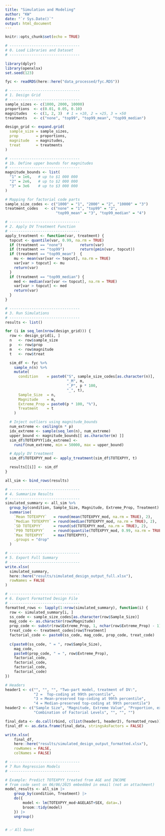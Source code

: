 ```yaml
---
title: "Simulation and Modeling"
author: "KW"
date: "`r Sys.Date()`"
output: html_document
---
```


```r
knitr::opts_chunk$set(echo = TRUE)
```

```r
# --------------------------------
# 0. Load Libraries and Dataset
# --------------------------------

library(dplyr)
library(openxlsx)
set.seed(123)

fyc <- readRDS(here::here("data_processed/fyc.RDS"))

# --------------------------------
# 1. Design Grid
# --------------------------------
sample_sizes <- c(1000, 2000, 10000)
proportions  <- c(0.01, 0.05, 0.10)
magnitudes   <- c(1, 2, 3)  # 1 = ×10, 2 = ×25, 3 = ×50
treatments   <- c("none", "top99", "top99_mean", "top99_median")

design_grid <- expand.grid(
  sample_size = sample_sizes,
  prop        = proportions,
  magnitude   = magnitudes,
  treat       = treatments
)

# --------------------------------
# 1b. Define upper bounds for magnitudes
# --------------------------------
magnitude_bounds <- list(
  "1" = 1e6,   # up to $1 000 000
  "2" = 2e6,   # up to $2 000 000
  "3" = 3e6    # up to $3 000 000
)

# Mapping for factorial code parts
sample_size_codes <- c("1000" = "1", "2000" = "2", "10000" = "3")
treatment_codes   <- c("none" = "1", "top99" = "2",
                       "top99_mean" = "3", "top99_median" = "4")

# --------------------------------
# 2. Apply DV Treatment Function
# --------------------------------
apply_treatment <- function(var, treatment) {
  topcut <- quantile(var, 0.99, na.rm = TRUE)
  if (treatment == "none")        return(var)
  if (treatment == "top99")       return(pmin(var, topcut))
  if (treatment == "top99_mean")  {
    mu <- mean(var[var <= topcut], na.rm = TRUE)
    var[var > topcut] <- mu
    return(var)
  }
  if (treatment == "top99_median") {
    med <- median(var[var <= topcut], na.rm = TRUE)
    var[var > topcut] <- med
    return(var)
  }
}

# --------------------------------
# 3. Run Simulations
# --------------------------------
results <- list()

for (i in seq_len(nrow(design_grid))) {
  row <- design_grid[i, ]
  n   <- row$sample_size
  p   <- row$prop
  m   <- row$magnitude
  t   <- row$treat

  sim_df <- fyc %>%
    sample_n(n) %>%
    mutate(
      condition    = paste0("S", sample_size_codes[as.character(n)],
                            "_M", m,
                            "_P", p * 100,
                            "_", t),
      Sample_Size  = n,
      Magnitude    = m,
      Extreme_Prop = paste0(p * 100, "%"),
      Treatment    = t
    )

  # Inject outliers using magnitude_bounds
  num_extreme <- ceiling(n * p)
  idx_extreme <- sample(seq_len(n), num_extreme)
  upper_bound <- magnitude_bounds[[ as.character(m) ]]
  sim_df$TOTEXPYY[idx_extreme] <-
    runif(num_extreme, min = 50000, max = upper_bound)

  # Apply DV treatment
  sim_df$TOTEXPYY_mod <- apply_treatment(sim_df$TOTEXPYY, t)

  results[[i]] <- sim_df
}

all_sim <- bind_rows(results)

# --------------------------------
# 4. Summarize Results
# --------------------------------
simulated_summary <- all_sim %>%
  group_by(condition, Sample_Size, Magnitude, Extreme_Prop, Treatment) %>%
  summarise(
    `Mean TOTEXPYY`   = round(mean(TOTEXPYY_mod, na.rm = TRUE), 2),
    `Median TOTEXPYY` = round(median(TOTEXPYY_mod, na.rm = TRUE), 2),
    `SD TOTEXPYY`     = round(sd(TOTEXPYY_mod, na.rm = TRUE), 2),
    `P99 TOTEXPYY`    = round(quantile(TOTEXPYY_mod, 0.99, na.rm = TRUE), 2),
    `Max TOTEXPYY`    = max(TOTEXPYY),
    .groups = "drop"
  )

# --------------------------------
# 5. Export Full Summary
# --------------------------------
write.xlsx(
  simulated_summary,
  here::here("results/simulated_design_output_full.xlsx"),
  rowNames = FALSE
)

# --------------------------------
# 6. Export Formatted Design File
# --------------------------------
formatted_rows <- lapply(1:nrow(simulated_summary), function(i) {
  row <- simulated_summary[i, ]
  ss_code <- sample_size_codes[as.character(row$Sample_Size)]
  mag_code <- as.character(row$Magnitude)
  prop_code <- substr(row$Extreme_Prop, 1, nchar(row$Extreme_Prop) - 1)
  treat_code <- treatment_codes[row$Treatment]
  factorial_code <- paste0(ss_code, mag_code, prop_code, treat_code)
  
  c(paste0(ss_code, " = ", row$Sample_Size),
    mag_code,
    paste0(prop_code, " = ", row$Extreme_Prop),
    factorial_code,
    factorial_code,
    factorial_code,
    factorial_code)
})

# Headers
header1 <- c("", "", "", "Two-part model, treatment of DV:",
             "2 =  Top-coding at 99th percentile",
             "3 = Mean-preserved top-coding at 99th percentile",
             "4 = Median-preserved top-coding at 99th percentile")
header2 <- c("Sample Size", "Magnitude, Extreme Value", "Proportion, extreme value",
             "Combination of Factorial Levels", "", "", "")

final_data <- do.call(rbind, c(list(header1, header2), formatted_rows))
final_df <- as.data.frame(final_data, stringsAsFactors = FALSE)

write.xlsx(
	final_df,
	here::here("results/simulated_design_output_formatted.xlsx"),
	rowNames = FALSE, 
	colNames = FALSE)

# --------------------------------
# 7 Run Regression Models
# --------------------------------

# Example: Predict TOTEXPYY_treated from AGE and INCOME
# from code sent on 06/06/2025 embedded in email (not an attachment)
model_results <- all_sim |> 
	group_by(condition, Treatment) |> 
	do({
		model <- lm(TOTEXPYY_mod~AGELAST+SEX, data=.)
		broom::tidy(model)
	}) |> 
	ungroup()
	

# ✅ All Done!

```

